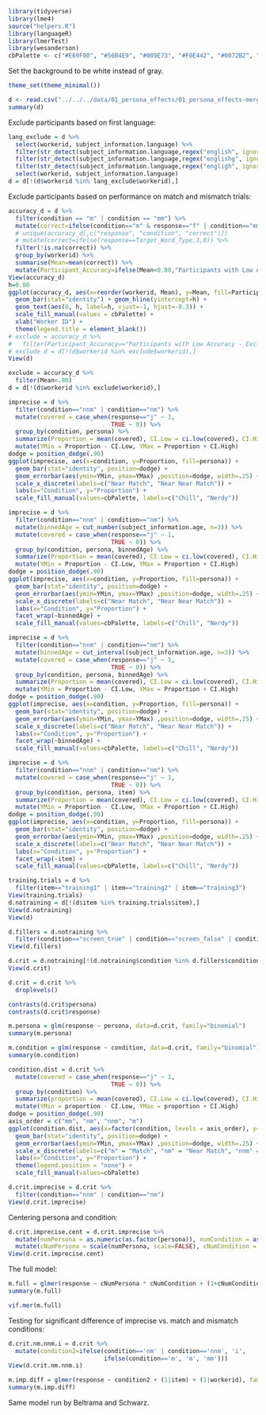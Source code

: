 ```r
library(tidyverse)
library(lme4)
source("helpers.R")
library(languageR)
library(lmerTest)
library(wesanderson)
cbPalette <- c("#E69F00", "#56B4E9", "#009E73", "#F0E442", "#0072B2", "#D55E00", "#CC79A7")
```

Set the background to be white instead of gray.
```r
theme_set(theme_minimal())
```

```r
d <- read.csv("../../../data/01_persona_effects/01_persona_effects-merged.csv")
summary(d)

```

Exclude participants based on first language:
```r
lang_exclude = d %>%
  select(workerid, subject_information.language) %>%
  filter(str_detect(subject_information.language,regex("english", ignore_case=TRUE),negate=TRUE)) %>%
  filter(str_detect(subject_information.language,regex("englishg", ignore_case=TRUE),negate=TRUE)) %>%
  filter(str_detect(subject_information.language,regex("engligh", ignore_case=TRUE),negate=TRUE)) %>%
  select(workerid, subject_information.language)
d = d[!(d$workerid %in% lang_exclude$workerid),]
```

Exclude participants based on performance on match and mismatch trials:
```r
accuracy_d = d %>%
  filter(condition == "m" | condition == "mm") %>%
  mutate(correct=ifelse(condition=="m" & response=="f" | condition=="mm" & response=="j", 1, 0)) %>%
  # unique(accuracy_d[,c("response", "condition", "correct")])
  # mutate(correct=ifelse(response==Target_Word_Type,1,0)) %>%
  filter(!is.na(correct)) %>%
  group_by(workerid) %>%
  summarise(Mean=mean(correct)) %>%
  mutate(Participant_Accuracy=ifelse(Mean<0.80,"Participants with Low Accuracy - Excluded","Participants with High Accuracy - Included"))
View(accuracy_d)
h=0.80
ggplot(accuracy_d, aes(x=reorder(workerid, Mean), y=Mean, fill=Participant_Accuracy)) +
  geom_bar(stat="identity") + geom_hline(yintercept=h) +
  geom_text(aes(0, h, label=h, vjust=-1, hjust=-0.3)) +
  scale_fill_manual(values = cbPalette) +
  xlab("Worker ID") +
  theme(legend.title = element_blank())
# exclude = accuracy_d %>%
#   filter(Participant_Accuracy=="Participants with Low Accuracy - Excluded")
# exclude d = d[!(d$workerid %in% exclude$workerid),]
View(d)
```

```r
exclude = accuracy_d %>%
  filter(Mean<.80)
d = d[!(d$workerid %in% exclude$workerid),]
```

```r
imprecise = d %>%
  filter(condition=="nnm" | condition=="nm") %>%
  mutate(covered = case_when(response=="j" ~ 1,
                             TRUE ~ 0)) %>%
  group_by(condition, persona) %>% 
  summarize(Proportion = mean(covered), CI.Low = ci.low(covered), CI.High = ci.high(covered)) %>%
  mutate(YMin = Proportion - CI.Low, YMax = Proportion + CI.High)
dodge = position_dodge(.90)
ggplot(imprecise, aes(x=condition, y=Proportion, fill=persona)) +
  geom_bar(stat="identity", position=dodge) +
  geom_errorbar(aes(ymin=YMin, ymax=YMax) ,position=dodge, width=.25) +
  scale_x_discrete(labels=c("Near Match", "Near Near Match")) +
  labs(x="Condition", y="Proportion") +
  scale_fill_manual(values=cbPalette, labels=c("Chill", "Nerdy"))
```

```r
imprecise = d %>%
  filter(condition=="nnm" | condition=="nm") %>%
  mutate(binnedAge = cut_number(subject_information.age, n=3)) %>% 
  mutate(covered = case_when(response=="j" ~ 1,
                             TRUE ~ 0)) %>%
  group_by(condition, persona, binnedAge) %>% 
  summarize(Proportion = mean(covered), CI.Low = ci.low(covered), CI.High = ci.high(covered)) %>%
  mutate(YMin = Proportion - CI.Low, YMax = Proportion + CI.High)
dodge = position_dodge(.90)
ggplot(imprecise, aes(x=condition, y=Proportion, fill=persona)) +
  geom_bar(stat="identity", position=dodge) +
  geom_errorbar(aes(ymin=YMin, ymax=YMax) ,position=dodge, width=.25) +
  scale_x_discrete(labels=c("Near Match", "Near Near Match")) +
  labs(x="Condition", y="Proportion") +
  facet_wrap(~binnedAge) +
  scale_fill_manual(values=cbPalette, labels=c("Chill", "Nerdy"))
```

```r
imprecise = d %>%
  filter(condition=="nnm" | condition=="nm") %>%
  mutate(binnedAge = cut_interval(subject_information.age, n=3)) %>% 
  mutate(covered = case_when(response=="j" ~ 1,
                             TRUE ~ 0)) %>%
  group_by(condition, persona, binnedAge) %>% 
  summarize(Proportion = mean(covered), CI.Low = ci.low(covered), CI.High = ci.high(covered)) %>%
  mutate(YMin = Proportion - CI.Low, YMax = Proportion + CI.High)
dodge = position_dodge(.90)
ggplot(imprecise, aes(x=condition, y=Proportion, fill=persona)) +
  geom_bar(stat="identity", position=dodge) +
  geom_errorbar(aes(ymin=YMin, ymax=YMax) ,position=dodge, width=.25) +
  scale_x_discrete(labels=c("Near Match", "Near Near Match")) +
  labs(x="Condition", y="Proportion") +
  facet_wrap(~binnedAge) +
  scale_fill_manual(values=cbPalette, labels=c("Chill", "Nerdy"))
```

```r
imprecise = d %>%
  filter(condition=="nnm" | condition=="nm") %>%
  mutate(covered = case_when(response=="j" ~ 1,
                             TRUE ~ 0)) %>%
  group_by(condition, persona, item) %>% 
  summarize(Proportion = mean(covered), CI.Low = ci.low(covered), CI.High = ci.high(covered)) %>%
  mutate(YMin = Proportion - CI.Low, YMax = Proportion + CI.High)
dodge = position_dodge(.90)
ggplot(imprecise, aes(x=condition, y=Proportion, fill=persona)) +
  geom_bar(stat="identity", position=dodge) +
  geom_errorbar(aes(ymin=YMin, ymax=YMax) ,position=dodge, width=.25) +
  scale_x_discrete(labels=c("Near Match", "Near Near Match")) +
  labs(x="Condition", y="Proportion") +
  facet_wrap(~item) +
  scale_fill_manual(values=cbPalette, labels=c("Chill", "Nerdy"))
```

```r
training.trials = d %>% 
  filter(item=="training1" | item=="training2" | item=="training3")
View(training.trials)
d.notraining = d[!(d$item %in% training.trials$item),]
View(d.notraining)
View(d)

d.fillers = d.notraining %>% 
  filter(condition=="screen_true" | condition=="screen_false" | condition=="screen_underinf")
View(d.fillers)

d.crit = d.notraining[!(d.notraining$condition %in% d.fillers$condition),]
View(d.crit)

d.crit = d.crit %>% 
  droplevels()

contrasts(d.crit$persona)
contrasts(d.crit$response)

m.persona = glm(response ~ persona, data=d.crit, family="binomial")
summary(m.persona)

m.condition = glm(response ~ condition, data=d.crit, family="binomial")
summary(m.condition)
```

```r
condition.dist = d.crit %>%
  mutate(covered = case_when(response=="j" ~ 1,
                             TRUE ~ 0)) %>%
  group_by(condition) %>% 
  summarize(proportion = mean(covered), CI.Low = ci.low(covered), CI.High = ci.high(covered)) %>%
  mutate(YMin = proportion - CI.Low, YMax = proportion + CI.High)
dodge = position_dodge(.90)
axis_order = c("mm", "nm", "nnm", "m")
ggplot(condition.dist, aes(x=factor(condition, levels = axis_order), y=proportion, fill=condition)) +
  geom_bar(stat="identity", position=dodge) +
  geom_errorbar(aes(ymin=YMin, ymax=YMax) ,position=dodge, width=.25) +
  scale_x_discrete(labels=c("m" = "Match", "nm" = "Near Match", "nnm" = "Near Near Match", "mm" = "Mismatch")) +
  labs(x="Condition", y="Proportion") +
  theme(legend.position = "none") +
  scale_fill_manual(values=cbPalette)
```

```r
d.crit.imprecise = d.crit %>% 
  filter(condition=="nnm" | condition=="nm")
View(d.crit.imprecise)
```

Centering persona and condition:
```r
d.crit.imprecise.cent = d.crit.imprecise %>% 
  mutate(numPersona = as.numeric(as.factor(persona)), numCondition = as.numeric(as.factor(condition))) %>% 
  mutate(cNumPersona = scale(numPersona, scale=FALSE), cNumCondition = scale(numCondition, scale=FALSE))
View(d.crit.imprecise.cent)
```


The full model:
```r
m.full = glmer(response ~ cNumPersona * cNumCondition + (1+cNumCondition|workerid) + (1|item), data=d.crit.imprecise.cent, family="binomial")
summary(m.full)

vif.mer(m.full)
```




Testing for significant difference of imprecise vs. match and mismatch conditions:
```r
d.crit.nm.nnm.i = d.crit %>% 
  mutate(condition2=ifelse(condition=='nm' | condition=='nnm', 'i',
                           ifelse(condition=='m', 'm', 'mm')))
View(d.crit.nm.nnm.i)
```

```r
m.imp.diff = glmer(response ~ condition2 + (1|item) + (1|workerid), family='binomial', data=d.crit.nm.nnm.i)
summary(m.imp.diff)

```
Same model run by Beltrama and Schwarz.

